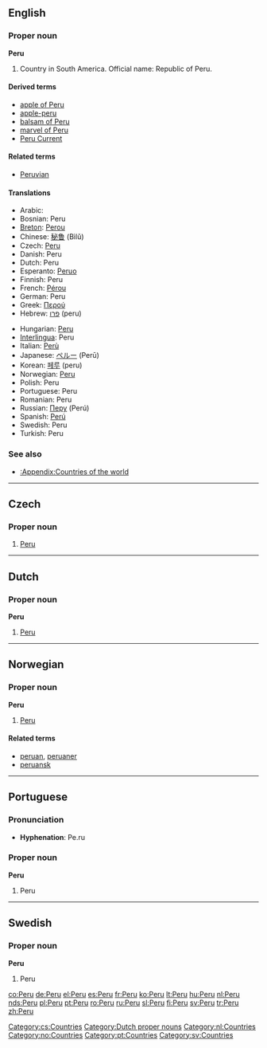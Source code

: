 {{see|peru|Perú|Perù}}
==English==

===Proper noun===
'''Peru'''

# Country in South America. Official name: Republic of Peru.

====Derived terms====
*[[apple of Peru]]
*[[apple-peru]]
*[[balsam of Peru]]
*[[marvel of Peru]]
*[[w:Peru Current|Peru Current]]

====Related terms====
*[[Peruvian]]

====Translations====
{{top}}
*Arabic: {{Arab|[[بيرو]]}} {{IPAchar|(bīro)}} {{f}}
*Bosnian: Peru {{m}}
*[[Breton]]: [[Perou]]
*Chinese: [[秘鲁]] (Bìlǔ)
*Czech: [[#Czech|Peru]] {{n}}
*Danish: Peru
*Dutch: Peru {{n}}
*Esperanto: [[Peruo]]
*Finnish: Peru
*French: [[Pérou]] {{m}}
*German: Peru
*Greek: [[Περού]]
*Hebrew: [[פרו]] (peru)
{{mid}}
*Hungarian: [[Peru]]
*[[Interlingua]]: Peru
*Italian: [[Perù]] {{m}}
*Japanese: [[ペルー]] (Perū)
*Korean: [[페루]] (peru)
*Norwegian: [[#Norwegian|Peru]]
*Polish: Peru
*Portuguese: Peru {{m}}
*Romanian: Peru {{n}}
*Russian: [[Перу]] (Perú) {{n}}
*Spanish: [[Perú]] {{m}}
*Swedish: Peru
*Turkish: Peru
{{bottom}}

===See also===
* [[:Appendix:Countries of the world]]

----

==Czech==

===Proper noun===
{{cs-proper noun|g=n}}

# [[#English|Peru]]

[[Category:cs:Countries]]

----

==Dutch==

===Proper noun===
'''Peru''' {{n}}

# [[#English|Peru]]

[[Category:Dutch proper nouns]]
[[Category:nl:Countries]]

----

==Norwegian==

===Proper noun===
'''Peru'''

# [[#English|Peru]]

====Related terms====
*[[peruan]], [[peruaner]]
*[[peruansk]]

[[Category:no:Countries]]

----

==Portuguese==

===Pronunciation===
*'''Hyphenation''': Pe.ru

===Proper noun===
'''Peru''' {{m}}

# Peru

[[Category:pt:Countries]]

----

==Swedish==

===Proper noun===
'''Peru'''

# Peru

[[Category:sv:Countries]]

[[co:Peru]]
[[de:Peru]]
[[el:Peru]]
[[es:Peru]]
[[fr:Peru]]
[[ko:Peru]]
[[lt:Peru]]
[[hu:Peru]]
[[nl:Peru]]
[[nds:Peru]]
[[pl:Peru]]
[[pt:Peru]]
[[ro:Peru]]
[[ru:Peru]]
[[sl:Peru]]
[[fi:Peru]]
[[sv:Peru]]
[[tr:Peru]]
[[zh:Peru]]